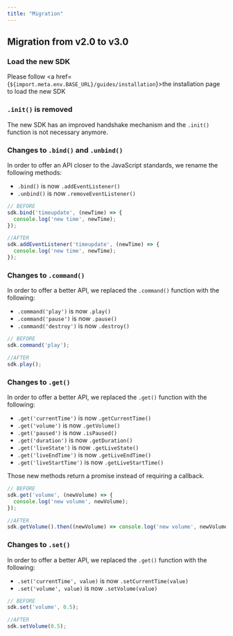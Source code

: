 ```yaml
---
title: "Migration"
---
```


## Migration from v2.0 to v3.0

### Load the new SDK

Please follow <a href={`${import.meta.env.BASE_URL}/guides/installation`}>the installation page</a>
to load the new SDK

### `.init()` is removed

The new SDK has an improved handshake mechanism and the `.init()` function is not necessary anymore.

### Changes to `.bind()` and `.unbind()`

In order to offer an API closer to the JavaScript standards, we rename the following methods:

 * `.bind()` is now `.addEventListener()`
 * `.unbind()` is now `.removeEventListener()`

```js
// BEFORE
sdk.bind('timeupdate', (newTime) => {
  console.log('new time', newTime);
});

//AFTER
sdk.addEventListener('timeupdate', (newTime) => {
  console.log('new time', newTime);
});
```

### Changes to `.command()`

In order to offer a better API, we replaced the `.command()` function with the following:

 * `.command('play')` is now `.play()`
 * `.command('pause')` is now `.pause()`
 * `.command('destroy')` is now `.destroy()`

```js
// BEFORE
sdk.command('play');

//AFTER
sdk.play();
```

### Changes to `.get()`

In order to offer a better API, we replaced the `.get()` function with the following:

* `.get('currentTime')` is now `.getCurrentTime()`
* `.get('volume')` is now `.getVolume()`
* `.get('paused')` is now `.isPaused()`
* `.get('duration')` is now `.getDuration()`
* `.get('liveState')` is now `.getLiveState()`
* `.get('liveEndTime')` is now `.getLiveEndTime()`
* `.get('liveStartTime')` is now `.getLiveStartTime()`

Those new methods return a promise instead of requiring a callback.

```js
// BEFORE
sdk.get('volume', (newVolume) => {
  console.log('new volume', newVolume);
});

//AFTER
sdk.getVolume().then((newVolume) => console.log('new volume', newVolume));
```

### Changes to `.set()`

In order to offer a better API, we replaced the `.get()` function with the following:

* `.set('currentTime', value)` is now `.setCurrentTime(value)`
* `.set('volume', value)` is now `.setVolume(value)`

```js
// BEFORE
sdk.set('volume', 0.5);

//AFTER
sdk.setVolume(0.5);
```
